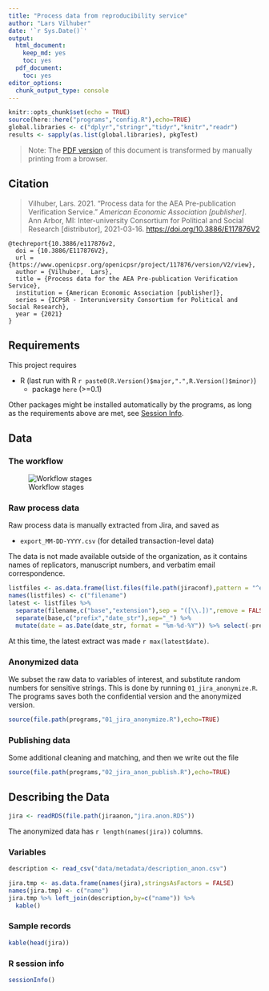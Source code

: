 ```yaml
---
title: "Process data from reproducibility service"
author: "Lars Vilhuber"
date: '`r Sys.Date()`'
output:
  html_document:
    keep_md: yes
    toc: yes
  pdf_document: 
    toc: yes
editor_options:
  chunk_output_type: console
---
```


```r
knitr::opts_chunk$set(echo = TRUE)
source(here::here("programs","config.R"),echo=TRUE)
global.libraries <- c("dplyr","stringr","tidyr","knitr","readr")
results <- sapply(as.list(global.libraries), pkgTest)
```
> Note: The [PDF version](https://aeadataeditor.github.io/processing-jira-process-data/README.pdf) of this document is transformed by manually printing from a browser.

## Citation

> Vilhuber, Lars. 2021. "Process data for the AEA Pre-publication Verification Service." *American Economic Association [publisher]*. Ann Arbor, MI: Inter-university Consortium for Political and Social Research [distributor], 2021-03-16. [https://doi.org/10.3886/E117876V2](https://doi.org/10.3886/E117876V2)

```
@techreport{10.3886/e117876v2,
  doi = {10.3886/E117876V2},
  url = {https://www.openicpsr.org/openicpsr/project/117876/version/V2/view},
  author = {Vilhuber,  Lars},
  title = {Process data for the AEA Pre-publication Verification Service},
  institution = {American Economic Association [publisher]},
  series = {ICPSR - Interuniversity Consortium for Political and Social Research},
  year = {2021}
}
```

## Requirements
This project requires

- R (last run with R `r paste0(R.Version()$major,".",R.Version()$minor)`)
  - package `here` (>=0.1)
  
Other packages might be installed automatically by the programs, as long as the requirements above are met, see [Session Info](#r-session-info).

## Data 

### The workflow

![Workflow stages](images/AEADataEditorWorkflow-20191028.png)

### Raw process data

Raw process data is manually extracted from Jira, and saved as 

- `export_MM-DD-YYYY.csv` (for detailed transaction-level data)

The data is not made available outside of the organization, as it contains names of replicators,  manuscript numbers, and verbatim email correspondence. 

```r
listfiles <- as.data.frame(list.files(file.path(jiraconf),pattern = "^export_")) 
names(listfiles) <- c("filename")
latest <- listfiles %>% 
  separate(filename,c("base","extension"),sep = "([\\.])",remove = FALSE) %>%
  separate(base,c("prefix","date_str"),sep="_") %>% 
  mutate(date = as.Date(date_str, format = "%m-%d-%Y")) %>% select(-prefix)

```

At this time, the latest extract was made `r max(latest$date)`. 

### Anonymized data

We subset the raw data to variables of interest, and substitute random numbers for sensitive strings. This is done by running `01_jira_anonymize.R`. The programs saves both the confidential version and the anonymized version. 

```r
source(file.path(programs,"01_jira_anonymize.R"),echo=TRUE)
```

### Publishing data

Some additional cleaning and matching, and then we write out the file

```r
source(file.path(programs,"02_jira_anon_publish.R"),echo=TRUE)
```



## Describing the Data
```r
jira <- readRDS(file.path(jiraanon,"jira.anon.RDS"))
```

The anonymized data has `r length(names(jira))` columns. 

### Variables

```r
description <- read_csv("data/metadata/description_anon.csv")

jira.tmp <- as.data.frame(names(jira),stringsAsFactors = FALSE) 
names(jira.tmp) <- c("name")
jira.tmp %>% left_join(description,by=c("name")) %>% 
  kable()
```

### Sample records

```r
kable(head(jira))
```

### R session info

```r
sessionInfo()
```


